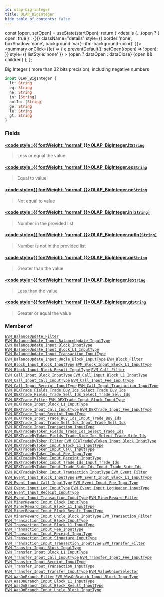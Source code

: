 ```yaml
---
id: olap-big-integer
title: OLAP_BigInteger
hide_table_of_contents: false
---
```







  const [open, setOpen] = useState(startOpen);
  return (
    <details {...(open ? { open: true } : {})} className="details" style={{ border:'none', boxShadow:'none', background:'var(--ifm-background-color)' }}>
      <summary
        onClick={(e) => {
          e.preventDefault();
          setOpen((open) => !open);
        }}
        style={{ listStyle:'none' }}
      >
      {open ? dataOpen : dataClose}
      </summary>
      {open && children}
    </details>
  );
};




Big Integer ( more than 32 bits precision), including negative numbers


```graphql
input OLAP_BigInteger {
  lt: String
  eq: String
  ne: String
  in: [String]
  notIn: [String]
  ge: String
  le: String
  gt: String
}
```




### Fields

#### [<code style={{ fontWeight: 'normal' }}>OLAP_BigInteger.<b>lt</b></code>](#)<Bullet />[`String`](/docs/graphql-reference/scalars/string) <Badge class="secondary" text="scalar"/>
> Less or equal the value
> 

#### [<code style={{ fontWeight: 'normal' }}>OLAP_BigInteger.<b>eq</b></code>](#)<Bullet />[`String`](/docs/graphql-reference/scalars/string) <Badge class="secondary" text="scalar"/>
> Equal to value
> 

#### [<code style={{ fontWeight: 'normal' }}>OLAP_BigInteger.<b>ne</b></code>](#)<Bullet />[`String`](/docs/graphql-reference/scalars/string) <Badge class="secondary" text="scalar"/>
> Not equal to value
> 

#### [<code style={{ fontWeight: 'normal' }}>OLAP_BigInteger.<b>in</b></code>](#)<Bullet />[`[String]`](/docs/graphql-reference/scalars/string) <Badge class="secondary" text="list"/> <Badge class="secondary" text="scalar"/>
> Number in the provided list
> 

#### [<code style={{ fontWeight: 'normal' }}>OLAP_BigInteger.<b>notIn</b></code>](#)<Bullet />[`[String]`](/docs/graphql-reference/scalars/string) <Badge class="secondary" text="list"/> <Badge class="secondary" text="scalar"/>
> Number is not in the provided list
> 

#### [<code style={{ fontWeight: 'normal' }}>OLAP_BigInteger.<b>ge</b></code>](#)<Bullet />[`String`](/docs/graphql-reference/scalars/string) <Badge class="secondary" text="scalar"/>
> Greater than the value
> 

#### [<code style={{ fontWeight: 'normal' }}>OLAP_BigInteger.<b>le</b></code>](#)<Bullet />[`String`](/docs/graphql-reference/scalars/string) <Badge class="secondary" text="scalar"/>
> Less than the value
> 

#### [<code style={{ fontWeight: 'normal' }}>OLAP_BigInteger.<b>gt</b></code>](#)<Bullet />[`String`](/docs/graphql-reference/scalars/string) <Badge class="secondary" text="scalar"/>
> Greater or equal the value
> 



### Member of

[`EVM_BalanceUpdate_Filter`](/docs/graphql-reference/inputs/evm-balance-update-filter)  <Badge class="secondary" text="input"/><Bullet />[`EVM_BalanceUpdate_Input_BalanceUpdate_InputType`](/docs/graphql-reference/inputs/evm-balance-update-input-balance-update-input-type)  <Badge class="secondary" text="input"/><Bullet />[`EVM_BalanceUpdate_Input_Block_InputType`](/docs/graphql-reference/inputs/evm-balance-update-input-block-input-type)  <Badge class="secondary" text="input"/><Bullet />[`EVM_BalanceUpdate_Input_Block_L1_InputType`](/docs/graphql-reference/inputs/evm-balance-update-input-block-l1-input-type)  <Badge class="secondary" text="input"/><Bullet />[`EVM_BalanceUpdate_Input_Transaction_InputType`](/docs/graphql-reference/inputs/evm-balance-update-input-transaction-input-type)  <Badge class="secondary" text="input"/><Bullet />[`EVM_BalanceUpdate_Input_Uncle_Block_InputType`](/docs/graphql-reference/inputs/evm-balance-update-input-uncle-block-input-type)  <Badge class="secondary" text="input"/><Bullet />[`EVM_Block_Filter`](/docs/graphql-reference/inputs/evm-block-filter)  <Badge class="secondary" text="input"/><Bullet />[`EVM_Block_Input_Block_InputType`](/docs/graphql-reference/inputs/evm-block-input-block-input-type)  <Badge class="secondary" text="input"/><Bullet />[`EVM_Block_Input_Block_L1_InputType`](/docs/graphql-reference/inputs/evm-block-input-block-l1-input-type)  <Badge class="secondary" text="input"/><Bullet />[`EVM_Block_Input_Block_Result_InputType`](/docs/graphql-reference/inputs/evm-block-input-block-result-input-type)  <Badge class="secondary" text="input"/><Bullet />[`EVM_Call_Filter`](/docs/graphql-reference/inputs/evm-call-filter)  <Badge class="secondary" text="input"/><Bullet />[`EVM_Call_Input_Block_InputType`](/docs/graphql-reference/inputs/evm-call-input-block-input-type)  <Badge class="secondary" text="input"/><Bullet />[`EVM_Call_Input_Block_L1_InputType`](/docs/graphql-reference/inputs/evm-call-input-block-l1-input-type)  <Badge class="secondary" text="input"/><Bullet />[`EVM_Call_Input_Call_InputType`](/docs/graphql-reference/inputs/evm-call-input-call-input-type)  <Badge class="secondary" text="input"/><Bullet />[`EVM_Call_Input_Fee_InputType`](/docs/graphql-reference/inputs/evm-call-input-fee-input-type)  <Badge class="secondary" text="input"/><Bullet />[`EVM_Call_Input_Receipt_InputType`](/docs/graphql-reference/inputs/evm-call-input-receipt-input-type)  <Badge class="secondary" text="input"/><Bullet />[`EVM_Call_Input_Transaction_InputType`](/docs/graphql-reference/inputs/evm-call-input-transaction-input-type)  <Badge class="secondary" text="input"/><Bullet />[`EVM_DEXTrade_Fields_Trade_Buy_Ids_Select_Trade_Buy_Ids`](/docs/graphql-reference/inputs/evm-dextrade-fields-trade-buy-ids-select-trade-buy-ids)  <Badge class="secondary" text="input"/><Bullet />[`EVM_DEXTrade_Fields_Trade_Sell_Ids_Select_Trade_Sell_Ids`](/docs/graphql-reference/inputs/evm-dextrade-fields-trade-sell-ids-select-trade-sell-ids)  <Badge class="secondary" text="input"/><Bullet />[`EVM_DEXTrade_Filter`](/docs/graphql-reference/inputs/evm-dextrade-filter)  <Badge class="secondary" text="input"/><Bullet />[`EVM_DEXTrade_Input_Block_InputType`](/docs/graphql-reference/inputs/evm-dextrade-input-block-input-type)  <Badge class="secondary" text="input"/><Bullet />[`EVM_DEXTrade_Input_Block_L1_InputType`](/docs/graphql-reference/inputs/evm-dextrade-input-block-l1-input-type)  <Badge class="secondary" text="input"/><Bullet />[`EVM_DEXTrade_Input_Call_InputType`](/docs/graphql-reference/inputs/evm-dextrade-input-call-input-type)  <Badge class="secondary" text="input"/><Bullet />[`EVM_DEXTrade_Input_Fee_InputType`](/docs/graphql-reference/inputs/evm-dextrade-input-fee-input-type)  <Badge class="secondary" text="input"/><Bullet />[`EVM_DEXTrade_Input_Receipt_InputType`](/docs/graphql-reference/inputs/evm-dextrade-input-receipt-input-type)  <Badge class="secondary" text="input"/><Bullet />[`EVM_DEXTrade_Input_Trade_Buy_Ids_Input_Trade_Buy_Ids`](/docs/graphql-reference/inputs/evm-dextrade-input-trade-buy-ids-input-trade-buy-ids)  <Badge class="secondary" text="input"/><Bullet />[`EVM_DEXTrade_Input_Trade_Sell_Ids_Input_Trade_Sell_Ids`](/docs/graphql-reference/inputs/evm-dextrade-input-trade-sell-ids-input-trade-sell-ids)  <Badge class="secondary" text="input"/><Bullet />[`EVM_DEXTrade_Input_Transaction_InputType`](/docs/graphql-reference/inputs/evm-dextrade-input-transaction-input-type)  <Badge class="secondary" text="input"/><Bullet />[`EVM_DEXTradeByToken_Fields_Trade_Ids_Select_Trade_Ids`](/docs/graphql-reference/inputs/evm-dextrade-by-token-fields-trade-ids-select-trade-ids)  <Badge class="secondary" text="input"/><Bullet />[`EVM_DEXTradeByToken_Fields_Trade_Side_Ids_Select_Trade_Side_Ids`](/docs/graphql-reference/inputs/evm-dextrade-by-token-fields-trade-side-ids-select-trade-side-ids)  <Badge class="secondary" text="input"/><Bullet />[`EVM_DEXTradeByToken_Filter`](/docs/graphql-reference/inputs/evm-dextrade-by-token-filter)  <Badge class="secondary" text="input"/><Bullet />[`EVM_DEXTradeByToken_Input_Block_InputType`](/docs/graphql-reference/inputs/evm-dextrade-by-token-input-block-input-type)  <Badge class="secondary" text="input"/><Bullet />[`EVM_DEXTradeByToken_Input_Block_L1_InputType`](/docs/graphql-reference/inputs/evm-dextrade-by-token-input-block-l1-input-type)  <Badge class="secondary" text="input"/><Bullet />[`EVM_DEXTradeByToken_Input_Call_InputType`](/docs/graphql-reference/inputs/evm-dextrade-by-token-input-call-input-type)  <Badge class="secondary" text="input"/><Bullet />[`EVM_DEXTradeByToken_Input_Fee_InputType`](/docs/graphql-reference/inputs/evm-dextrade-by-token-input-fee-input-type)  <Badge class="secondary" text="input"/><Bullet />[`EVM_DEXTradeByToken_Input_Receipt_InputType`](/docs/graphql-reference/inputs/evm-dextrade-by-token-input-receipt-input-type)  <Badge class="secondary" text="input"/><Bullet />[`EVM_DEXTradeByToken_Input_Trade_Ids_Input_Trade_Ids`](/docs/graphql-reference/inputs/evm-dextrade-by-token-input-trade-ids-input-trade-ids)  <Badge class="secondary" text="input"/><Bullet />[`EVM_DEXTradeByToken_Input_Trade_Side_Ids_Input_Trade_Side_Ids`](/docs/graphql-reference/inputs/evm-dextrade-by-token-input-trade-side-ids-input-trade-side-ids)  <Badge class="secondary" text="input"/><Bullet />[`EVM_DEXTradeByToken_Input_Transaction_InputType`](/docs/graphql-reference/inputs/evm-dextrade-by-token-input-transaction-input-type)  <Badge class="secondary" text="input"/><Bullet />[`EVM_Event_Filter`](/docs/graphql-reference/inputs/evm-event-filter)  <Badge class="secondary" text="input"/><Bullet />[`EVM_Event_Input_Block_InputType`](/docs/graphql-reference/inputs/evm-event-input-block-input-type)  <Badge class="secondary" text="input"/><Bullet />[`EVM_Event_Input_Block_L1_InputType`](/docs/graphql-reference/inputs/evm-event-input-block-l1-input-type)  <Badge class="secondary" text="input"/><Bullet />[`EVM_Event_Input_Call_InputType`](/docs/graphql-reference/inputs/evm-event-input-call-input-type)  <Badge class="secondary" text="input"/><Bullet />[`EVM_Event_Input_Fee_InputType`](/docs/graphql-reference/inputs/evm-event-input-fee-input-type)  <Badge class="secondary" text="input"/><Bullet />[`EVM_Event_Input_Log_InputType`](/docs/graphql-reference/inputs/evm-event-input-log-input-type)  <Badge class="secondary" text="input"/><Bullet />[`EVM_Event_Input_LogHeader_InputType`](/docs/graphql-reference/inputs/evm-event-input-log-header-input-type)  <Badge class="secondary" text="input"/><Bullet />[`EVM_Event_Input_Receipt_InputType`](/docs/graphql-reference/inputs/evm-event-input-receipt-input-type)  <Badge class="secondary" text="input"/><Bullet />[`EVM_Event_Input_Transaction_InputType`](/docs/graphql-reference/inputs/evm-event-input-transaction-input-type)  <Badge class="secondary" text="input"/><Bullet />[`EVM_MinerReward_Filter`](/docs/graphql-reference/inputs/evm-miner-reward-filter)  <Badge class="secondary" text="input"/><Bullet />[`EVM_MinerReward_Input_Block_InputType`](/docs/graphql-reference/inputs/evm-miner-reward-input-block-input-type)  <Badge class="secondary" text="input"/><Bullet />[`EVM_MinerReward_Input_Block_L1_InputType`](/docs/graphql-reference/inputs/evm-miner-reward-input-block-l1-input-type)  <Badge class="secondary" text="input"/><Bullet />[`EVM_MinerReward_Input_Block_Result_InputType`](/docs/graphql-reference/inputs/evm-miner-reward-input-block-result-input-type)  <Badge class="secondary" text="input"/><Bullet />[`EVM_MinerReward_Input_Uncle_Block_InputType`](/docs/graphql-reference/inputs/evm-miner-reward-input-uncle-block-input-type)  <Badge class="secondary" text="input"/><Bullet />[`EVM_Transaction_Filter`](/docs/graphql-reference/inputs/evm-transaction-filter)  <Badge class="secondary" text="input"/><Bullet />[`EVM_Transaction_Input_Block_InputType`](/docs/graphql-reference/inputs/evm-transaction-input-block-input-type)  <Badge class="secondary" text="input"/><Bullet />[`EVM_Transaction_Input_Block_L1_InputType`](/docs/graphql-reference/inputs/evm-transaction-input-block-l1-input-type)  <Badge class="secondary" text="input"/><Bullet />[`EVM_Transaction_Input_Fee_InputType`](/docs/graphql-reference/inputs/evm-transaction-input-fee-input-type)  <Badge class="secondary" text="input"/><Bullet />[`EVM_Transaction_Input_Receipt_InputType`](/docs/graphql-reference/inputs/evm-transaction-input-receipt-input-type)  <Badge class="secondary" text="input"/><Bullet />[`EVM_Transaction_Input_Signature_InputType`](/docs/graphql-reference/inputs/evm-transaction-input-signature-input-type)  <Badge class="secondary" text="input"/><Bullet />[`EVM_Transaction_Input_Transaction_InputType`](/docs/graphql-reference/inputs/evm-transaction-input-transaction-input-type)  <Badge class="secondary" text="input"/><Bullet />[`EVM_Transfer_Filter`](/docs/graphql-reference/inputs/evm-transfer-filter)  <Badge class="secondary" text="input"/><Bullet />[`EVM_Transfer_Input_Block_InputType`](/docs/graphql-reference/inputs/evm-transfer-input-block-input-type)  <Badge class="secondary" text="input"/><Bullet />[`EVM_Transfer_Input_Block_L1_InputType`](/docs/graphql-reference/inputs/evm-transfer-input-block-l1-input-type)  <Badge class="secondary" text="input"/><Bullet />[`EVM_Transfer_Input_Call_InputType`](/docs/graphql-reference/inputs/evm-transfer-input-call-input-type)  <Badge class="secondary" text="input"/><Bullet />[`EVM_Transfer_Input_Fee_InputType`](/docs/graphql-reference/inputs/evm-transfer-input-fee-input-type)  <Badge class="secondary" text="input"/><Bullet />[`EVM_Transfer_Input_Receipt_InputType`](/docs/graphql-reference/inputs/evm-transfer-input-receipt-input-type)  <Badge class="secondary" text="input"/><Bullet />[`EVM_Transfer_Input_Transaction_InputType`](/docs/graphql-reference/inputs/evm-transfer-input-transaction-input-type)  <Badge class="secondary" text="input"/><Bullet />[`EVM_Transfer_Input_Transfer_InputType`](/docs/graphql-reference/inputs/evm-transfer-input-transfer-input-type)  <Badge class="secondary" text="input"/><Bullet />[`EVM_ValueUnionSelector`](/docs/graphql-reference/inputs/evm-value-union-selector)  <Badge class="secondary" text="input"/><Bullet />[`EVM_WasOnBranch_Filter`](/docs/graphql-reference/inputs/evm-was-on-branch-filter)  <Badge class="secondary" text="input"/><Bullet />[`EVM_WasOnBranch_Input_Block_InputType`](/docs/graphql-reference/inputs/evm-was-on-branch-input-block-input-type)  <Badge class="secondary" text="input"/><Bullet />[`EVM_WasOnBranch_Input_Block_L1_InputType`](/docs/graphql-reference/inputs/evm-was-on-branch-input-block-l1-input-type)  <Badge class="secondary" text="input"/><Bullet />[`EVM_WasOnBranch_Input_Block_Result_InputType`](/docs/graphql-reference/inputs/evm-was-on-branch-input-block-result-input-type)  <Badge class="secondary" text="input"/><Bullet />[`EVM_WasOnBranch_Input_Uncle_Block_InputType`](/docs/graphql-reference/inputs/evm-was-on-branch-input-uncle-block-input-type)  <Badge class="secondary" text="input"/>

